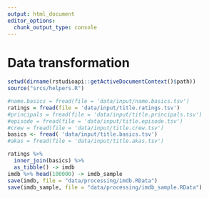 ```yaml
---
output: html_document
editor_options: 
  chunk_output_type: console
---
```

# Data transformation

```r
setwd(dirname(rstudioapi::getActiveDocumentContext()$path))
source("srcs/helpers.R")
```

```r
#name.basics = fread(file = 'data/input/name.basics.tsv')
ratings = fread(file = 'data/input/title.ratings.tsv')
#principals = fread(file = 'data/input/title.principals.tsv')
#episode = fread(file = 'data/input/title.episode.tsv')
#crew = fread(file = 'data/input/title.crew.tsv')
basics <- fread( 'data/input/title.basics.tsv')
#akas = fread(file = 'data/input/title.akas.tsv')

ratings %>% 
  inner_join(basics) %>%
  as_tibble() -> imdb
imdb %>% head(100000) -> imdb_sample
save(imdb, file = "data/processing/imdb.RData")
save(imdb_sample, file = "data/processing/imdb_sample.RData")
```

